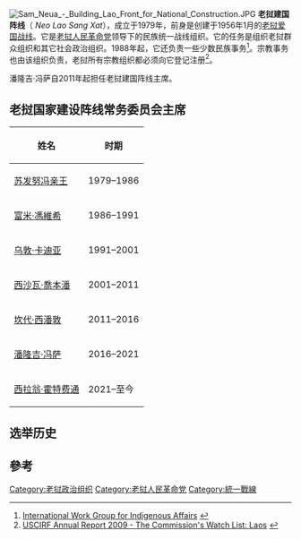 {{Infobox political party
| country = 老挝
| name = 老挝建国阵线
| native_name = {{lang|lo|ແນວລາວສ້າງຊາດ}}<br />{{lang|lo-latn|Neo Lao Sang Xat}}
| logo = Emblem of Laos.svg
| logo_size = 200
| general_secretary = 
| leader1_title = 
| leader1_name = 
| foundation = {{start date|1979||}}
| predecessor = 
| headquarters = {{flag|老挝}}[[华潘省|华潘省]]桑怒县
| membership_year = 
| membership = 
| ideology = {{ubl|[[共产主义|共产主义]]|[[马列主义|马列主义]]|[[凯山·丰威汉思想|凯山·丰威汉思想]]}}
| international = 
| national = 
| seats1_title = [[国民议会_(老挝)|国民议会]]
| seats1 = {{composition bar|164|164|hex={{Party meta/color/老挝人民革命党}}}}
| colorcode = {{老挝人民革命党/meta/color}}
| flag = 
| website = 
| footnotes = 
}}
[[File:Sam_Neua_-_Building_Lao_Front_for_National_Construction.JPG|thumb]]
{{老挝政治}}
'''老挝建国阵线'''（{{lang-lo|ແນວລາວສ້າງຊາດ}} ''Neo Lao Sang Xat''），成立于1979年，前身是创建于1956年1月的[[老挝爱国战线|老挝爱国战线]]。它是[[老挝人民革命党|老挝人民革命党]]领导下的民族统一战线组织。它的任务是组织老挝群众组织和其它社会政治组织。1988年起，它还负责一些少数民族事务<ref>[http://www.iwgia.org/sw17628.asp International Work Group for Indigenous Affairs] {{webarchive|url=https://web.archive.org/web/20100602213432/http://www.iwgia.org/sw17628.asp |date=2010-06-02 }}</ref>。宗教事务也由该组织负责，老挝所有宗教组织都必须向它登记注册<ref>[http://www.unhcr.org/refworld/publisher,USCIRF,,,4a4f272cc,0.html USCIRF Annual Report 2009 - The Commission's Watch List: Laos] {{webarchive|url=https://web.archive.org/web/20121010131756/http://www.unhcr.org/refworld/publisher%2CUSCIRF%2C%2C%2C4a4f272cc%2C0.html |date=2012-10-10 }}</ref>。

潘隆吉·冯萨自2011年起担任老挝建国阵线主席。

==老挝国家建设阵线常务委员会主席==
{| class="wikitable"
! 姓名
! 时期
|-
|[[苏发努冯亲王|苏发努冯亲王]]
|1979–1986
|-
|[[富米·馮維希|富米·馮維希]]
|1986–1991
|-
|[[乌敦·卡迪亚|乌敦·卡迪亚]]
|1991–2001
|-
|[[西沙瓦·喬本潘|西沙瓦·喬本潘]]
|2001–2011
|-
|[[坎代·西潘敦|坎代·西潘敦]]
|2011–2016
|-
|[[潘隆吉·冯萨|潘隆吉·冯萨]]
|2016–2021
|-
|[[西拉翁·霍特费通|西拉翁·霍特费通]]
|2021–至今
|}

== 选举历史==

==參考==
{{reflist}}
[[Category:老挝政治组织|Category:老挝政治组织]]
[[Category:老挝人民革命党|Category:老挝人民革命党]]
[[Category:統一戰線|Category:統一戰線]]
